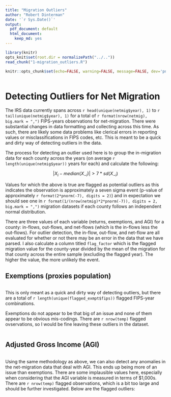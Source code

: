 ```yaml
---
title: "Migration Outliers"
author: "Robert Dinterman"
date: '`r Sys.Date()`'
output:
  pdf_document: default
  html_document:
    keep_md: yes
---
```


```r
library(knitr)
opts_knit$set(root.dir = normalizePath("../.."))
read_chunk("1-migration_outliers.R")
```

```r
knitr::opts_chunk$set(echo=FALSE, warning=FALSE, message=FALSE, dev='png')
```

```r
```

# Detecting Outliers for Net Migration

The IRS data currently spans across `r head(unique(netmig$year), 1)` to `r tail(unique(netmig$year), 1)` for a total of `r format(nrow(netmig), big.mark = ",")` FIPS-years observations for net-migration. There were substantial changes in data formatting and collecting across this time. As such, there are likely some data problems like clerical errors in reporting values or misclassifications in FIPS codes, etc. This is meant to be a quick and dirty way of detecting outliers in the data.

The process for detecting an outlier used here is to group the in-migration data for each county across the years (on average `r length(unique(netmig$year))` years for each) and calculate the following:

$$ | X_i - median(X_{-i}) | > 7*sd(X_{-i}) $$

Values for which the above is true are flagged as potential outliers as this indicates the observation is approximately a seven sigma event (p-value of approximately `r format(2*pnorm(-7), digits = 2)`) and in expectation we should see one in `r format(1/(nrow(netmig)*2*pnorm(-7)), digits = 2, big.mark = ",")` migration datasets if each county follows an independent normal distribution.

There are three values of each variable (returns, exemptions, and AGI) for a county: in-flows, out-flows, and net-flows (which is the in-flows less the out-flows). For outlier detection, the in-flow, out-flow, and net-flow are all evaluated for whether or not there may be an error in the data that we have parsed. I also calculate a column titled `flag_factor` which is the flagged migration value for the county-year divided by the mean of the migration for that county across the entire sample (excluding the flagged year). The higher the value, the more unlikely the event.

## Exemptions (proxies population)

```r
```

This is only meant as a quick and dirty way of detecting outliers, but there are a total of `r length(unique(flagged_exmpt$fips))` flagged FIPS-year combinations.

Exemptions do not appear to be that big of an issue and none of them appear to be obvious mis-codings. There are `r nrow(temp)` flagged ovservations, so I would be fine leaving these outliers in the dataset.

```r
```

## Adjusted Gross Income (AGI)

```r
```

Using the same methodology as above, we can also detect any anomalies in the net-migration data that deal with AGI. This ends up being more of an issue than exemptions. There are some implausible values here, especially when considering that the AGI variable is measured in terms of \$1,000s. There are `r nrow(temp)` flagged observations, which is a bit too large and should be further investigated. Below are the flagged outliers:

```r
```
